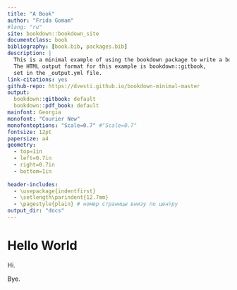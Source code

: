 ```yaml
---
title: "A Book"
author: "Frida Gomam"
#lang: "ru"
site: bookdown::bookdown_site
documentclass: book
bibliography: [book.bib, packages.bib]
description: |
  This is a minimal example of using the bookdown package to write a book.
  The HTML output format for this example is bookdown::gitbook,
  set in the _output.yml file.
link-citations: yes
github-repo: https://dvesti.github.io/bookdown-minimal-master
output:
  bookdown::gitbook: default
  bookdown::pdf_book: default
mainfont: Georgia
monofont: "Courier New"
monofontoptions: "Scale=0.7" #"Scale=0.7"
fontsize: 12pt
papersize: a4
geometry:
  - top=1in
  - left=0.7in
  - right=0.7in
  - bottom=1in 
  
header-includes:  
  - \usepackage{indentfirst}
  - \setlength\parindent{12.7mm}
  - \pagestyle{plain} # номер страницы внизу по центру  
output_dir: "docs" 
---
```


# Hello World

Hi.



Bye.

<!-- If you need PDF output, uncomment bookdown::pdf_book above in YAML. You will need a LaTeX installation, e.g., https://yihui.name/tinytex/ -->
